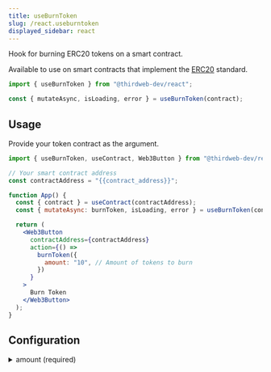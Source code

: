 ```yaml
---
title: useBurnToken
slug: /react.useburntoken
displayed_sidebar: react
---
```


Hook for burning ERC20 tokens on a smart contract.

Available to use on smart contracts that implement the [ERC20](/solidity/extensions/erc20) standard.

```jsx
import { useBurnToken } from "@thirdweb-dev/react";

const { mutateAsync, isLoading, error } = useBurnToken(contract);
```

## Usage

Provide your token contract as the argument.

```jsx
import { useBurnToken, useContract, Web3Button } from "@thirdweb-dev/react";

// Your smart contract address
const contractAddress = "{{contract_address}}";

function App() {
  const { contract } = useContract(contractAddress);
  const { mutateAsync: burnToken, isLoading, error } = useBurnToken(contract);

  return (
    <Web3Button
      contractAddress={contractAddress}
      action={() =>
        burnToken({
          amount: "10", // Amount of tokens to burn
        })
      }
    >
      Burn Token
    </Web3Button>
  );
}
```

## Configuration

<details>
  <summary>amount (required)</summary>
  <div>

### amount (required)

The amount of tokens to burn.

The wallet initiating this transaction must have at least this amount of tokens.

```jsx
import { useBurnToken, useContract, Web3Button } from "@thirdweb-dev/react";

// Your smart contract address
const contractAddress = "{{contract_address}}";

function App() {
  const { contract } = useContract(contractAddress);
  const { mutateAsync: burnToken, isLoading, error } = useBurnToken(contract);

  return (
    <Web3Button
      contractAddress={contractAddress}
      action={() =>
        burnToken({
          // highlight-next-line
          amount: "10", // Amount of tokens to burn
        })
      }
    >
      Burn Token
    </Web3Button>
  );
}
```

</div>
</details>
